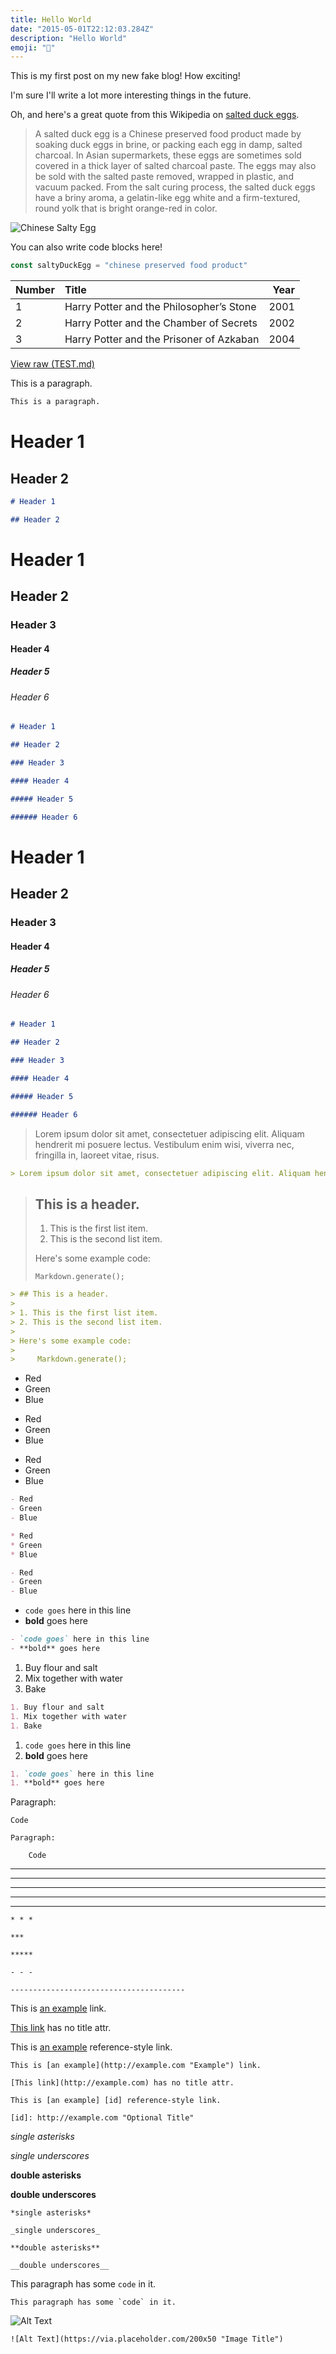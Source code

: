 ```yaml
---
title: Hello World
date: "2015-05-01T22:12:03.284Z"
description: "Hello World"
emoji: "👋"
---
```


This is my first post on my new fake blog! How exciting!

I'm sure I'll write a lot more interesting things in the future.

Oh, and here's a great quote from this Wikipedia on
[salted duck eggs](https://en.wikipedia.org/wiki/Salted_duck_egg).

> A salted duck egg is a Chinese preserved food product made by soaking duck
> eggs in brine, or packing each egg in damp, salted charcoal. In Asian
> supermarkets, these eggs are sometimes sold covered in a thick layer of salted
> charcoal paste. The eggs may also be sold with the salted paste removed,
> wrapped in plastic, and vacuum packed. From the salt curing process, the
> salted duck eggs have a briny aroma, a gelatin-like egg white and a
> firm-textured, round yolk that is bright orange-red in color.

![Chinese Salty Egg](./salty_egg.jpg)

You can also write code blocks here!

```js
const saltyDuckEgg = "chinese preserved food product"
```

| Number | Title                                    | Year |
| :----- | :--------------------------------------- | ---: |
| 1      | Harry Potter and the Philosopher’s Stone | 2001 |
| 2      | Harry Potter and the Chamber of Secrets  | 2002 |
| 3      | Harry Potter and the Prisoner of Azkaban | 2004 |

[View raw (TEST.md)](https://raw.github.com/adamschwartz/github-markdown-kitchen-sink/master/README.md)

This is a paragraph.

```markdown
This is a paragraph.
```

# Header 1

## Header 2

```markdown
# Header 1

## Header 2
```

# Header 1

## Header 2

### Header 3

#### Header 4

##### Header 5

###### Header 6

```markdown
# Header 1

## Header 2

### Header 3

#### Header 4

##### Header 5

###### Header 6
```

# Header 1

## Header 2

### Header 3

#### Header 4

##### Header 5

###### Header 6

```markdown
# Header 1

## Header 2

### Header 3

#### Header 4

##### Header 5

###### Header 6
```

> Lorem ipsum dolor sit amet, consectetuer adipiscing elit. Aliquam hendrerit mi posuere lectus. Vestibulum enim wisi, viverra nec, fringilla in, laoreet vitae, risus.

```markdown
> Lorem ipsum dolor sit amet, consectetuer adipiscing elit. Aliquam hendrerit mi posuere lectus. Vestibulum enim wisi, viverra nec, fringilla in, laoreet vitae, risus.
```

> ## This is a header.
>
> 1. This is the first list item.
> 2. This is the second list item.
>
> Here's some example code:
>
> ```
> Markdown.generate();
> ```

```markdown
> ## This is a header.
>
> 1. This is the first list item.
> 2. This is the second list item.
>
> Here's some example code:
>
>     Markdown.generate();
```

- Red
- Green
- Blue

* Red
* Green
* Blue

- Red
- Green
- Blue

```markdown
- Red
- Green
- Blue

* Red
* Green
* Blue

- Red
- Green
- Blue
```

- `code goes` here in this line
- **bold** goes here

```markdown
- `code goes` here in this line
- **bold** goes here
```

1. Buy flour and salt
1. Mix together with water
1. Bake

```markdown
1. Buy flour and salt
1. Mix together with water
1. Bake
```

1. `code goes` here in this line
1. **bold** goes here

```markdown
1. `code goes` here in this line
1. **bold** goes here
```

Paragraph:

```
Code
```

```
Paragraph:

    Code
```

---

---

---

---

---

```
* * *

***

*****

- - -

---------------------------------------
```

This is [an example](http://example.com "Example") link.

[This link](http://example.com) has no title attr.

This is [an example][id] reference-style link.

[id]: http://example.com "Optional Title"

```
This is [an example](http://example.com "Example") link.

[This link](http://example.com) has no title attr.

This is [an example] [id] reference-style link.

[id]: http://example.com "Optional Title"
```

_single asterisks_

_single underscores_

**double asterisks**

**double underscores**

```
*single asterisks*

_single underscores_

**double asterisks**

__double underscores__
```

This paragraph has some `code` in it.

```
This paragraph has some `code` in it.
```

![Alt Text](https://via.placeholder.com/200x50 "Image Title")

```
![Alt Text](https://via.placeholder.com/200x50 "Image Title")
```
